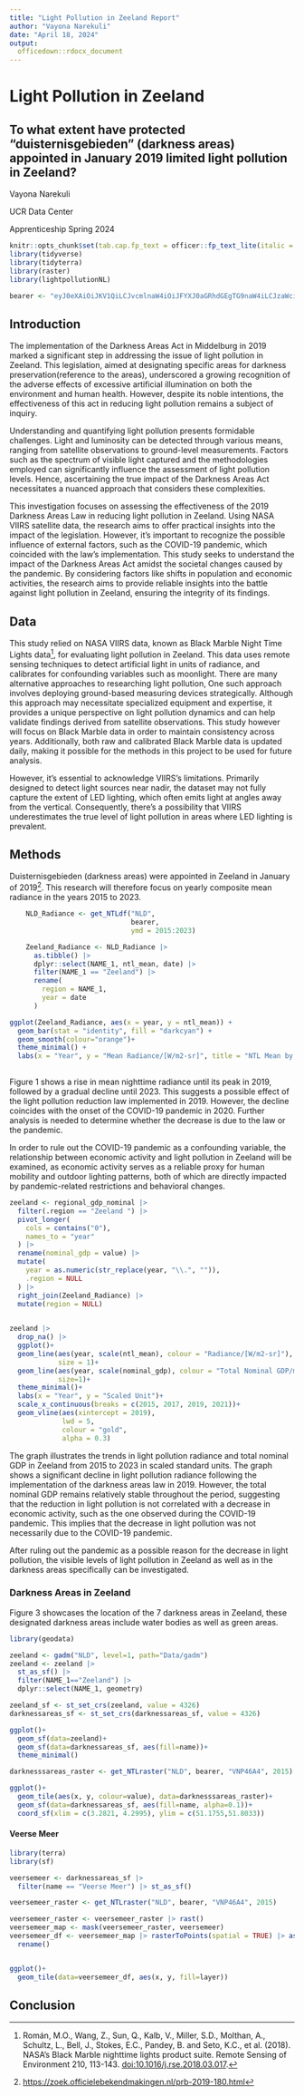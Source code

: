 ```yaml
---
title: "Light Pollution in Zeeland Report"
author: "Vayona Narekuli"
date: "April 18, 2024"
output:
  officedown::rdocx_document
---
```


# Light Pollution in Zeeland

## To what extent have protected "duisternisgebieden" (darkness areas) appointed in January 2019 limited light pollution in Zeeland?

Vayona Narekuli

UCR Data Center

Apprenticeship Spring 2024

```r
knitr::opts_chunk$set(tab.cap.fp_text = officer::fp_text_lite(italic = FALSE, bold = TRUE)) 
library(tidyverse)
library(tidyterra)
library(raster)
library(lightpollutionNL)

bearer <- "eyJ0eXAiOiJKV1QiLCJvcmlnaW4iOiJFYXJ0aGRhdGEgTG9naW4iLCJzaWciOiJlZGxqd3RwdWJrZXlfb3BzIiwiYWxnIjoiUlMyNTYifQ.eyJ0eXBlIjoiVXNlciIsInVpZCI6InZheW9uYW4iLCJleHAiOjE3MTc0OTg3NjAsImlhdCI6MTcxMjMxNDc2MCwiaXNzIjoiRWFydGhkYXRhIExvZ2luIn0.kD3i29hDjeSANIi1iJBFPeNahfMgm6y1q6FYyDxvcxIGjCXZdhRyjpFUbaqimacr9liRRSWs9y7qzvm5cULYUvTZOFsVpbBxgspafIvq-mYfuuUl70kuxMKITOsaKYbkMrb5fKhOVFWFI2jj1eoKQfkQ1y-OmE2cQoiI6k6dbwZT2jOoMRnUBYwW_RUOcNDktIDlnRbj6tncd-F_FNTId8Es5XXQG1HY5ouhWE-OsWdfi-pU2chOPhc1LcollxPJTiiKAl8uXvYuEM-XgvlO2fm_CDo9D7H5xvTkQ4kTzLGrXw3QsOyReqk_FRBIPGxBbMUQtGQhpcSa3xgvSPqiLQ"

```

## Introduction

The implementation of the Darkness Areas Act in Middelburg in 2019 marked a significant step in addressing the issue of light pollution in Zeeland. This legislation, aimed at designating specific areas for darkness preservation(reference to the areas), underscored a growing recognition of the adverse effects of excessive artificial illumination on both the environment and human health. However, despite its noble intentions, the effectiveness of this act in reducing light pollution remains a subject of inquiry.

Understanding and quantifying light pollution presents formidable challenges. Light and luminosity can be detected through various means, ranging from satellite observations to ground-level measurements. Factors such as the spectrum of visible light captured and the methodologies employed can significantly influence the assessment of light pollution levels. Hence, ascertaining the true impact of the Darkness Areas Act necessitates a nuanced approach that considers these complexities.

This investigation focuses on assessing the effectiveness of the 2019 Darkness Areas Law in reducing light pollution in Zeeland. Using NASA VIIRS satellite data, the research aims to offer practical insights into the impact of the legislation. However, it's important to recognize the possible influence of external factors, such as the COVID-19 pandemic, which coincided with the law's implementation. This study seeks to understand the impact of the Darkness Areas Act amidst the societal changes caused by the pandemic. By considering factors like shifts in population and economic activities, the research aims to provide reliable insights into the battle against light pollution in Zeeland, ensuring the integrity of its findings.

## Data

This study relied on NASA VIIRS data, known as Black Marble Night Time Lights data[^1], for evaluating light pollution in Zeeland. This data uses remote sensing techniques to detect artificial light in units of radiance, and calibrates for confounding variables such as moonlight. There are many alternative approaches to researching light pollution, One such approach involves deploying ground-based measuring devices strategically. Although this approach may necessitate specialized equipment and expertise, it provides a unique perspective on light pollution dynamics and can help validate findings derived from satellite observations. This study however will focus on Black Marble data in order to maintain consistency across years. Additionally, both raw and calibrated Black Marble data is updated daily, making it possible for the methods in this project to be used for future analysis.

[^1]: Román, M.O., Wang, Z., Sun, Q., Kalb, V., Miller, S.D., Molthan, A., Schultz, L., Bell, J., Stokes, E.C., Pandey, B. and Seto, K.C., et al. (2018). NASA's Black Marble nighttime lights product suite. Remote Sensing of Environment 210, 113-143. <doi:10.1016/j.rse.2018.03.017>.

However, it's essential to acknowledge VIIRS's limitations. Primarily designed to detect light sources near nadir, the dataset may not fully capture the extent of LED lighting, which often emits light at angles away from the vertical. Consequently, there's a possibility that VIIRS underestimates the true level of light pollution in areas where LED lighting is prevalent.

## Methods

Duisternisgebieden (darkness areas) were appointed in Zeeland in January of 2019[^2]. This research will therefore focus on yearly composite mean radiance in the years 2015 to 2023.

[^2]: <https://zoek.officielebekendmakingen.nl/prb-2019-180.html>

```r
    NLD_Radiance <- get_NTLdf("NLD", 
                              bearer,
                              ymd = 2015:2023)

    Zeeland_Radiance <- NLD_Radiance |> 
      as.tibble() |> 
      dplyr::select(NAME_1, ntl_mean, date) |>
      filter(NAME_1 == "Zeeland") |> 
      rename(
        region = NAME_1,
        year = date
      )

```

```r

ggplot(Zeeland_Radiance, aes(x = year, y = ntl_mean)) +
  geom_bar(stat = "identity", fill = "darkcyan") +
  geom_smooth(colour="orange")+
  theme_minimal() +
  labs(x = "Year", y = "Mean Radiance/[W/m2-sr]", title = "NTL Mean by Year")
  
```

Figure 1 shows a rise in mean nighttime radiance until its peak in 2019, followed by a gradual decline until 2023. This suggests a possible effect of the light pollution reduction law implemented in 2019. However, the decline coincides with the onset of the COVID-19 pandemic in 2020. Further analysis is needed to determine whether the decrease is due to the law or the pandemic.

In order to rule out the COVID-19 pandemic as a confounding variable, the relationship between economic activity and light pollution in Zeeland will be examined, as economic activity serves as a reliable proxy for human mobility and outdoor lighting patterns, both of which are directly impacted by pandemic-related restrictions and behavioral changes.

```r
zeeland <- regional_gdp_nominal |> 
  filter(.region == "Zeeland ") |>
  pivot_longer(
    cols = contains("0"),
    names_to = "year"
  ) |> 
  rename(nominal_gdp = value) |> 
  mutate(
    year = as.numeric(str_replace(year, "\\.", "")),
    .region = NULL
  ) |> 
  right_join(Zeeland_Radiance) |> 
  mutate(region = NULL)
  
```

```r
zeeland |> 
  drop_na() |> 
  ggplot()+
  geom_line(aes(year, scale(ntl_mean), colour = "Radiance/[W/m2-sr]"),
            size = 1)+
  geom_line(aes(year, scale(nominal_gdp), colour = "Total Nominal GDP/million euros"),
            size=1)+
  theme_minimal()+
  labs(x = "Year", y = "Scaled Unit")+
  scale_x_continuous(breaks = c(2015, 2017, 2019, 2021))+
  geom_vline(aes(xintercept = 2019), 
             lwd = 5,
             colour = "gold",
             alpha = 0.3)
```

The graph illustrates the trends in light pollution radiance and total nominal GDP in Zeeland from 2015 to 2023 in scaled standard units. The graph shows a significant decline in light pollution radiance following the implementation of the darkness areas law in 2019. However, the total nominal GDP remains relatively stable throughout the period, suggesting that the reduction in light pollution is not correlated with a decrease in economic activity, such as the one observed during the COVID-19 pandemic. This implies that the decrease in light pollution was not necessarily due to the COVID-19 pandemic.

After ruling out the pandemic as a possible reason for the decrease in light pollution, the visible levels of light pollution in Zeeland as well as in the darkness areas specifically can be investigated.

### Darkness Areas in Zeeland

Figure 3 showcases the location of the 7 darkness areas in Zeeland, these designated darkness areas include water bodies as well as green areas. 
```r
library(geodata)

zeeland <- gadm("NLD", level=1, path="Data/gadm")
zeeland <- zeeland |> 
  st_as_sf() |> 
  filter(NAME_1=="Zeeland") |> 
  dplyr::select(NAME_1, geometry)

zeeland_sf <- st_set_crs(zeeland, value = 4326)
darknessareas_sf <- st_set_crs(darknessareas_sf, value = 4326)

ggplot()+
  geom_sf(data=zeeland)+
  geom_sf(data=darknessareas_sf, aes(fill=name))+
  theme_minimal()
```

```r
darknesssareas_raster <- get_NTLraster("NLD", bearer, "VNP46A4", 2015)

ggplot()+
  geom_tile(aes(x, y, colour=value), data=darknesssareas_raster)+
  geom_sf(data=darknessareas_sf, aes(fill=name, alpha=0.1))+
  coord_sf(xlim = c(3.2821, 4.2995), ylim = c(51.1755,51.8033))
```

#### Veerse Meer

```r
library(terra)
library(sf)

veersemeer <- darknessareas_sf |> 
  filter(name == "Veerse Meer") |> st_as_sf()

veersemeer_raster <- get_NTLraster("NLD", bearer, "VNP46A4", 2015)

veersemeer_raster <- veersemeer_raster |> rast()
veersemeer_map <- mask(veersemeer_raster, veersemeer)
veersemeer_df <- veersemeer_map |> rasterToPoints(spatial = TRUE) |> as.data.frame() |> 
  rename()


ggplot()+
  geom_tile(data=veersemeer_df, aes(x, y, fill=layer))
```

## Conclusion
